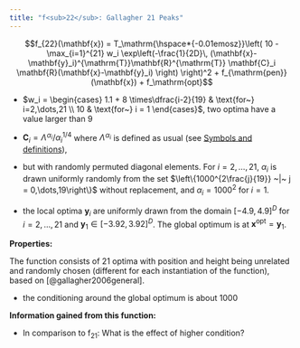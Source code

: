 ```yaml
---
title: "f<sub>22</sub>: Gallagher 21 Peaks"
---
```

<div id="text-f22">

$$f_{22}(\mathbf{x}) = T_\mathrm{\hspace*{-0.01emosz}}\left( 10 - \max_{i=1}^{21} 
       w_i \exp\left(-\frac{1}{2D}\, 
           (\mathbf{x}-\mathbf{y}_i)^{\mathrm{T}}\mathbf{R}^{\mathrm{T}}
           \mathbf{C}_i \mathbf{R}(\mathbf{x}-\mathbf{y}_i) \right) \right)^2 + f_{\mathrm{pen}}(\mathbf{x}) + f_\mathrm{opt}$$

-   $w_i = \begin{cases}
                  1.1 + 8 \times\dfrac{i-2}{19} & \text{for~} i=2,\dots,21 \\
    	      10 & \text{for~} i = 1 
    	      \end{cases}$, two optima have a value larger than $9$

-   $\mathbf{C}_i=\Lambda^{\!\alpha_i}/\alpha_i^{1/4}$
    where $\Lambda^{\!\alpha_i}$ is defined as usual (see [Symbols and definitions](#symbols-and-definitions)), 
-   but with randomly permuted diagonal
    elements. For $i=2,\dots,21$, $\alpha_i$ is drawn uniformly randomly
    from the set $\left\{1000^{2\frac{j}{19}} ~|~ j =
      0,\dots,19\right\}$ without replacement, and $\alpha_i=1000^2$ for
    $i=1$.

-   the local optima $\mathbf{y}_i$ are uniformly drawn
    from the domain $[-4.9,4.9]^D$ for $i=2,\dots,21$ and
    $\mathbf{y}_{1}\in [-3.92,3.92]^D$. The global optimum is at
    $\mathbf{x^\mathrm{opt}}=\mathbf{y}_1$.

**Properties:**

The function consists of $21$ optima with position and height being
unrelated and randomly chosen (different for each instantiation of the
function), based on [@gallagher2006general].

-   the conditioning around the global optimum is about $1000$

**Information gained from this function:**

-   In comparison to f<sub>21</sub>: What is the effect of higher condition?
</div>
